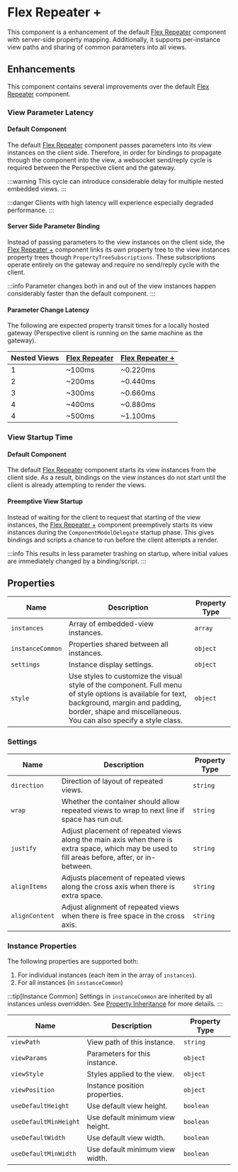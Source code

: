 # Flex Repeater +

This component is a enhancement of the default [Flex Repeater] component with server-side property mapping.
Additionally, it supports per-instance view paths and sharing of common parameters into all views.

## Enhancements

This component contains several improvements over the default [Flex Repeater] component.

### View Parameter Latency

#### Default Component
The default [Flex Repeater] component passes parameters into its view instances on the client side.
Therefore, in order for bindings to propagate through the component into the view, a websocket send/reply cycle is required between the Perspective client and the gateway.

:::warning
This cycle can introduce considerable delay for multiple nested embedded views.
:::

:::danger
Clients with high latency will experience especially degraded performance.
:::

#### Server Side Parameter Binding
Instead of passing parameters to the view instances on the client side, the [Flex Repeater +] component links its own property tree to the view instances property trees though `PropertyTreeSubscriptions`.
These subscriptions operate entirely on the gateway and require no send/reply cycle with the client.

:::info
Parameter changes both in and out of the view instances happen considerably faster than the default component.
:::


#### Parameter Change Latency

The following are expected property transit times for a locally hosted gateway (Perspective client is running on the same machine as the gateway).

<APITable>

| Nested Views | [Flex Repeater] | [Flex Repeater +] |
| -- | -- | -- |
| 1 | ~100ms | ~0.220ms |
| 2 | ~200ms | ~0.440ms |
| 3 | ~300ms | ~0.660ms |
| 4 | ~400ms | ~0.880ms |
| 4 | ~500ms | ~1.100ms |

</APITable>


### View Startup Time

#### Default Component
The default [Flex Repeater] component starts its view instances from the client side.
As a result, bindings on the view instances do not start until the client is already attempting to render the views.

#### Preemptive View Startup
Instead of waiting for the client to request that starting of the view instances, the [Flex Repeater +] component preemptively starts its view instances during the `ComponentModelDelegate` startup phase.
This gives bindings and scripts a chance to run before the client attempts a render.

:::info
This results in less parameter trashing on startup, where initial values are immediately changed by a binding/script.
:::


## Properties

<APITable>

| Name | Description | Property Type |
| -- | -- | -- |
| `instances` | Array of embedded-view instances. | `array` |
| `instanceCommon` | Properties shared between all instances. | `object` | 
| `settings` | Instance display settings. | `object` |
| `style` | Use styles to customize the visual style of the component. Full menu of style options is available for text, background, margin and padding, border, shape and miscellaneous. You can also specify a style class. | `object` | 

</APITable>

### Settings

<APITable>

| Name | Description | Property Type |
| -- | -- | -- |
| `direction` | Direction of layout of repeated views. | `string` |
| `wrap` | Whether the container should allow repeated views to wrap to next line if space has run out. | `string` | 
| `justify` | Adjust placement of repeated views along the main axis when there is extra space, which may be used to fill areas before, after, or in-between. | `string` |
| `alignItems` | Adjusts placement of repeated views along the cross axis when there is extra space. | `string` |
| `alignContent` | Adjust alignment of repeated views when there is free space in the cross axis. | `string` |

</APITable>



### Instance Properties

The following properties are supported both:
1. For individual instances (each item in the array of `instances`).
2. For all instances (in `instanceCommon`)

:::tip[Instance Common]
Settings in `instanceCommon` are inherited by all instances unless overridden. See [Property Inheritance](./property-inheritance) for more details.
:::

<APITable>

| Name | Description | Property Type |
| -- | -- | -- |
| `viewPath` | View path of this instance. | `string` |
| `viewParams` | Parameters for this instance. | `object` | 
| `viewStyle` | Styles applied to the view. | `object` |
| `viewPosition` | Instance position properties. | `object` |
| `useDefaultHeight` | Use default view height. | `boolean` |
| `useDefaultMinHeight` | Use default minimum view height. | `boolean` |
| `useDefaultWidth` | Use default view width. | `boolean` |
| `useDefaultMinWidth` | Use default minimum view width. | `boolean` |

</APITable>



[Flex Repeater]: https://www.docs.inductiveautomation.com/docs/8.1/appendix/components/perspective-components/perspective-embedding-palette/perspective-flex-repeater
[Flex Repeater +]: ./